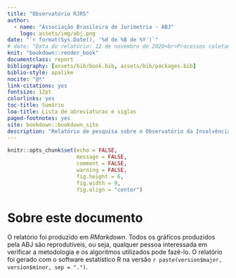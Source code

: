 ```yaml
---
title: "Observatório RJRS"
author: 
  - name: "Associação Brasileira de Jurimetria - ABJ"
    logo: assets/img/abj.png
date: "`r format(Sys.Date(), '%d de %B de %Y')`"
# date: "Data do relatório: 12 de novembro de 2020<br>Processos coletados até o final de 2019"
knit: "bookdown::render_book"
documentclass: report
bibliography: [assets/bib/book.bib, assets/bib/packages.bib]
biblio-style: apalike
nocite: "@*"
link-citations: yes
fontsize: 12pt
colorlinks: yes
toc-title: Sumário
loa-title: Lista de abreviaturas e siglas
paged-footnotes: yes
site: bookdown::bookdown_site
description: "Relatório de pesquisa sobre o Observatório da Insolvência."
---
```


```r
knitr::opts_chunk$set(echo = FALSE, 
                      message = FALSE, 
                      comment = FALSE, 
                      warning = FALSE, 
                      fig.height = 6, 
                      fig.width = 9,
                      fig.align = "center")
```

# Sobre este documento

O relatório foi produzido em *RMarkdown*. Todos os gráficos produzidos pela ABJ são reprodutíveis, ou seja, qualquer pessoa interessada em verificar a metodologia e os algoritmos utilizados pode fazê-lo. O relatório foi gerado com o software estatístico R na versão `r paste(version$major, version$minor, sep = ".")`.
